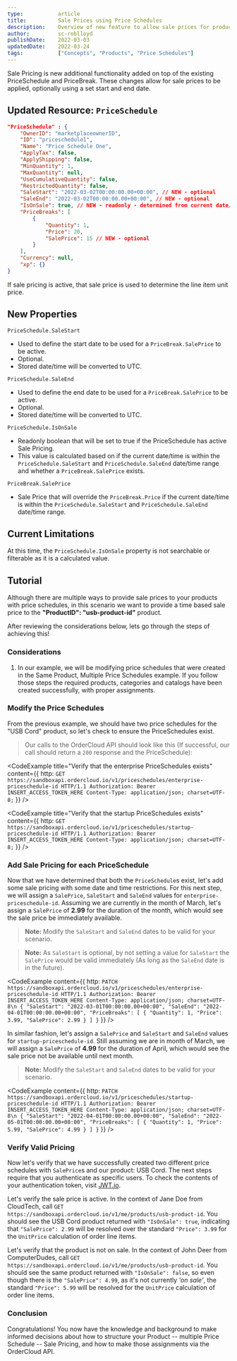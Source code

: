 ```yaml
---
type:           article
title:          Sale Prices using Price Schedules
description:    Overview of new feature to allow sale prices for products. Price schedules can be used to provide sale pricing while optionally using a date/time range to control the application of the sale price.
author:         sc-roblloyd
publishDate:    2022-03-03
updatedDate:    2022-03-24
tags:           ["Concepts", "Products", "Price Schedules"]
---
```


Sale Pricing is new additional functionality added on top of the existing PriceSchedule and PriceBreak. These changes allow for sale prices to be applied, optionally using a set start and end date. 

## Updated Resource: `PriceSchedule`

```json
"PriceSchedule" : {
	"OwnerID": "marketplaceownerID",
	"ID": "priceschedule1",
	"Name": "Price Schedule One",
	"ApplyTax": false,
	"ApplyShipping": false,
	"MinQuantity": 1,
	"MaxQuantity": null,
	"UseCumulativeQuantity": false,
	"RestrictedQuantity": false,
	"SaleStart": "2022-03-02T00:00:00.00+00:00", // NEW - optional
	"SaleEnd": "2022-03-02T00:00:00.00+00:00", // NEW - optional
	"IsOnSale": true, // NEW - readonly - determined from current date/time falling within SaleStart/SaleEnd date AND existence of PriceBreak.SalePrice
	"PriceBreaks": [
		{
			"Quantity": 1,
			"Price": 20,
			"SalePrice": 15 // NEW - optional
		}
	],
	"Currency": null,
	"xp": {}
}
```
If sale pricing is active, that sale price is used to determine the line item unit price.

## New Properties

`PriceSchedule.SaleStart`
- Used to define the start date to be used for a `PriceBreak.SalePrice` to be active.
- Optional.
- Stored date/time will be converted to UTC.

`PriceSchedule.SaleEnd`
- Used to define the end date to be used for a `PriceBreak.SalePrice` to be active.
- Optional.
- Stored date/time will be converted to UTC.

`PriceSchedule.IsOnSale`
- Readonly boolean that will be set to true if the PriceSchedule has active Sale Pricing.
- This value is calculated based on if the current date/time is within the `PriceSchedule.SaleStart` and `PriceSchedule.SaleEnd` date/time range and whether a `PriceBreak.SalePrice` exists.

`PriceBreak.SalePrice`
- Sale Price that will override the `PriceBreak.Price` if the current date/time is within the `PriceSchedule.SaleStart` and `PriceSchedule.SaleEnd` date/time range.

## Current Limitations

At this time, the `PriceSchedule.IsOnSale` property is not searchable or filterable as it is a calculated value.

## Tutorial

Although there are multiple ways to provide sale prices to your products with price schedules, in this scenario we want to provide a time based sale price to the **"ProductID": "usb-product-id"** product.

After reviewing the considerations below, lets go through the steps of achieving this!

### Considerations

1. In our example, we will be modifying price schedules that were created in the <Link to="knowledge-base/same-product-multiple-price-schedules">Same Product, Multiple Price Schedules</Link> example. If you follow those steps the required products, categories and catalogs have been created successfully, with proper assignments.

### Modify the Price Schedules

From the previous example, we should have two price schedules for the "USB Cord" product, so let's check to ensure the PriceSchedules exist.

> Our calls to the OrderCloud API should look like this (If successful, our call should return a `200` response and the PriceSchedule):

<CodeExample
  title="Verify that the enterprise PriceSchedules exists"
  content={{
    http: `GET https://sandboxapi.ordercloud.io/v1/priceschedules/enterprise-priceschedule-id HTTP/1.1
Authorization: Bearer INSERT_ACCESS_TOKEN_HERE
Content-Type: application/json; charset=UTF-8;`
}}
/>

<CodeExample
  title="Verify that the startup PriceSchedules exists"
  content={{
    http: `GET https://sandboxapi.ordercloud.io/v1/priceschedules/startup-priceschedule-id HTTP/1.1
Authorization: Bearer INSERT_ACCESS_TOKEN_HERE
Content-Type: application/json; charset=UTF-8;`
}}
/>

### Add Sale Pricing for each PriceSchedule

Now that we have determined that both the `PriceSchedule`s exist, let's add some sale pricing with some date and time restrictions.
For this next step, we will assign a `SalePrice`, `SaleStart` and `SaleEnd` values for `enterprise-priceschedule-id`.
Assuming we are currently in the month of March, let's assign a `SalePrice` of **2.99** for the duration of the month, which would see the sale price be immediately available.

> **Note:** Modify the `SaleStart` and `SaleEnd` dates to be valid for your scenario.

> **Note:** As `SaleStart` is optional, by not setting a value for `SaleStart` the `SalePrice` would be valid immediately (As long as the `SaleEnd` date is in the future).

<CodeExample
  content={{
    http: `PATCH https://sandboxapi.ordercloud.io/v1/priceschedules/enterprise-priceschedule-id HTTP/1.1
Authorization: Bearer INSERT_ACCESS_TOKEN_HERE
Content-Type: application/json; charset=UTF-8\n
{
  "SaleStart": "2022-03-01T00:00:00.00+00:00",
  "SaleEnd": "2022-04-01T00:00:00.00+00:00",
  "PriceBreaks": [
    {
      "Quantity": 1,
      "Price": 3.99,
      "SalePrice": 2.99
    }
  ]
}`
}}
/>

In similar fashion, let's assign a `SalePrice` and `SaleStart` and `SaleEnd` values for `startup-priceschedule-id`.
Still assuming we are in month of March, we will assign a `SalePrice` of **4.99** for the duration of April, which would see the sale price not be available until next month.

> **Note:** Modify the `SaleStart` and `SaleEnd` dates to be valid for your scenario.

<CodeExample
  content={{
    http: `PATCH https://sandboxapi.ordercloud.io/v1/priceschedules/startup-priceschedule-id HTTP/1.1
Authorization: Bearer INSERT_ACCESS_TOKEN_HERE
Content-Type: application/json; charset=UTF-8\n
{
  "SaleStart": "2022-04-01T00:00:00.00+00:00",
  "SaleEnd": "2022-05-01T00:00:00.00+00:00",
  "PriceBreaks": [
    {
      "Quantity": 1,
      "Price": 5.99,
      "SalePrice": 4.99
    }
  ]
}`
}}
/>

### Verify Valid Pricing

Now let's verify that we have successfully created two different price schedules with `SalePrice`s and our product: USB Cord.
The next steps require that you authenticate as specific users. To check the contents of your authentication token, visit [JWT.io](https://jwt.io).

Let's verify the sale price is active.
In the context of Jane Doe from CloudTech, call `GET https://sandboxapi.ordercloud.io/v1/me/products/usb-product-id`. You should see the USB Cord product returned with `"IsOnSale": true`, indicating that `"SalePrice": 2.99` will be resolved over the standard `"Price": 3.99` for the `UnitPrice` calculation of order line items.

Let's verify that the product is not on sale.
In the context of John Deer from ComputerDudes, call `GET https://sandboxapi.ordercloud.io/v1/me/products/usb-product-id`. You should see the same product returned with `"IsOnSale": false`, so even though there is the `"SalePrice": 4.99`, as it's not currently _'on sale'_, the standard `"Price": 5.99` will be resolved for the `UnitPrice` calculation of order line items.


### Conclusion

Congratulations! You now have the knowledge and background to make informed decisions about how to structure your Product -- multiple Price Schedule -- Sale Pricing, and how to make those assignments via the OrderCloud API.

